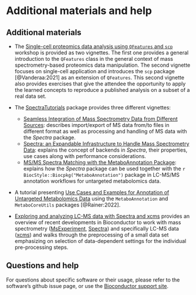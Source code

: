 # Additional materials and help {#sec-si}

## Additional materials

- The [Single-cell proteomics data analysis using `QFeatures` and
  `scp`](https://lgatto.github.io/QFeaturesScpWorkshop2021/) workshop
  is provided as two vignettes. The first one provides a general
  introduction to the `QFeatures` class in the general context of mass
  spectrometry-based proteomics data manipulation. The second vignette
  focuses on single-cell application and introduces the `scp` package
  [@Vanderaa:2021] as an extension of `QFeatures`. This second
  vignette also provides exercises that give the attendee the
  opportunity to apply the learned concepts to reproduce a published
  analysis on a subset of a real data set.

- The [SpectraTutorials](https://jorainer.github.io/SpectraTutorials) package
  provides three different vignettes:
  - [Seamless Integration of Mass Spectrometry Data from Different
  Sources](https://jorainer.github.io/SpectraTutorials/articles/analyzing-MS-data-from-different-sources-with-Spectra.html):
  describes import/export of MS data from/to files in different format as well
  as processing and handling of MS data with the *Spectra* package.
  - [Spectra: an Expandable Infrastructure to Handle Mass Spectrometry
  Data](https://jorainer.github.io/SpectraTutorials/articles/Spectra-backends.html):
  explains the concept of backends in *Spectra*, their properties, use cases
  along with performance considerations.
  - [MS/MS Spectra Matching with the MetaboAnnotation
  Package](https://jorainer.github.io/SpectraTutorials/articles/Spectra-matching-with-MetaboAnnotation.html):
  explains how the *Spectra* package can be used together with the `r
  BiocStyle::Biocpkg("MetaboAnnotation")` package in LC-MS/MS annotation
  workflows for untargeted metabolomics data.

- A tutorial presenting [Use Cases and Examples for Annotation of
  Untargeted Metabolomics
  Data](https://jorainer.github.io/MetaboAnnotationTutorials/) using
  the `MetaboAnnotation` and `MetaboCoreUtils` packages
  [@Rainer:2022].

- [Exploring and analyzing LC-MS data with Spectra and
  xcms](https://jorainer.github.io/xcmsTutorials/) provides an
  overview of recent developments in Bioconductor to work with mass
  spectrometry
  ([MsExperiment](https://github.com/RforMassSpectrometry/MsExperiment),
  [Spectra](https://github.com/RforMassSpectrometry/Spectra)) and
  specifically LC-MS data ([xcms](https://github.com/sneumann/xcms))
  and walks through the preprocessing of a small data set emphasizing
  on selection of data-dependent settings for the individual
  pre-processing steps.

## Questions and help

For questions about specific software or their usage, please refer to
the software's github issue page, or use the [Bioconductor support
site](http://support.bioconductor.org/).
